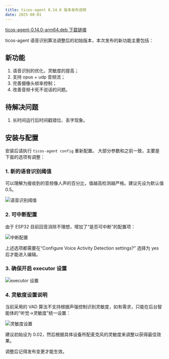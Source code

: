 ```yaml
---
title: ticos-agent 0.14.0 版本发布说明
date: 2025-08-01
---
```


[ticos-agent-0.14.0-arm64.deb 下载链接](https://releases-1305049745.cos.ap-shanghai.myqcloud.com/ticos-agent/ticos-agent-0.14.0-arm64.deb)

ticos-agent 语音识别算法调整后的初始版本，本次发布的新功能主要包括：

## 新功能

1. 语音识别的优化，灵敏度的提高；
2. 支持 opus + udp 音频流；
3. 完善摄像头帧率控制；
4. 改善音频卡死不说话的问题。

## 待解决问题

1. 长时间运行后时间戳错位、丢字现象。

## 安装与配置

安装后请执行 `ticos-agent config` 重新配置。
大部分参数和之前一致，主要是下面的选项有调整：

### 1. 新的语音识别阈值
可以理解为接收到的音频像人声的百分比，值越高检测越严格。建议先设为默认值 0.5。

![语音识别阈值](/images/release-notes/ticos-agent/0.14.0/1.jpg)

### 2. 可中断配置
由于 ESP32 目前回音消除不理想，增加了“是否可中断”的配置项：

![中断配置](/images/release-notes/ticos-agent/0.14.0/2.jpg)

上述选项都需要在“Configure Voice Activity Detection settings?” 选择为 yes 后才能进入编辑。

### 3. 确保开启 executor 设置

![executor 设置](/images/release-notes/ticos-agent/0.14.0/3.jpg)

### 4. 灵敏度设置说明

当前采用的 VAD 算法不支持根据声强控制识别灵敏度，如有需求，只能在后台智能体的“听觉->灵敏度”统一设置：

![灵敏度设置](/images/release-notes/ticos-agent/0.14.0/4.jpg)

建议初始设为 0.02，然后根据具体设备所配麦克风的灵敏度来调整以获得最佳效果。

调整后记得发布变更才能生效。
